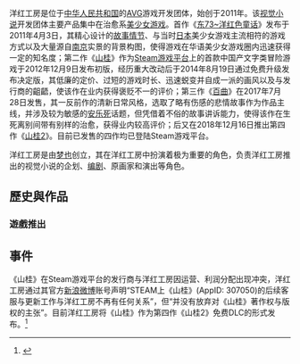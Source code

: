 {{Infobox company
| name = 洋红工房
| name_en = Magenta Factory
| logo= Magenta_Factory-logo.png
| logo_caption = 洋红工房標識
| caption = 
| type = [[视觉小说|视觉小说]]工作室
| original_text = 
| other_text = 
| traded= 
| com_code = 
| ROC_UBN = 
| fate = 
| predecessor = 
| successor = 
| foundation = {{Start date|2011}}<br />[[中华人民共和国|中华人民共和国]][[江苏省|江苏省]][[南京市|南京市]]
| defunct = 
| location = [[中华人民共和国|中华人民共和国]][[江苏省|江苏省]][[南京市|南京市]]
| locations = 
| founder = 
| chairman = 
| president = 
| MD = 
| GM = 
| CEO = 
| COO = 
| CFO = 
| CMO = 
| key_people = [[梦也|梦也]]（[[企業家|創辦人]]）
| industry = [[電腦遊戲|電腦遊戲]]
| products = 《[[东73~洋红色童话|东73~洋红色童话]]》<br />《[[山桂|山桂]]》<br />《[[百曲（游戏）|百曲]]》<br />《[[山桂2|山桂2]]》<br />
}}
洋红工房是位于[[中华人民共和国|中华人民共和国]]的[[冒险游戏|AVG]]游戏开发团体，始创于2011年。该[[视觉小说|视觉小说]]开发团体主要产品集中在治愈系[[美少女游戏|美少女游戏]]。首作《[[东73~洋红色童话|东73~洋红色童话]]》发布于2011年4月3日，其精心设计的[[情节|故事情节]]、与当时[[日本|日本]]美少女游戏主流相符的游戏方式以及大量源自[[南京|南京]]实景的背景构图，使得游戏在华语美少女游戏圈内迅速获得一定的知名度；第二作《[[山桂|山桂]]》作为[[Steam|Steam游戏平台]]上的首款中国产文字类冒险游戏于2012年12月9日发布初版，经历重大改动后于2014年8月19日通过免费升级发布决定版，其低廉的定价、过短的游戏时长、迅速蜕变并自成一派的画风以及与发行商的齟齬，使该作在业内获得褒贬不一的评价；第三作《[[百曲（游戏）|百曲]]》在2017年7月28日发售，其一反前作的清新日常风格，选取了略有伤感的悲情故事作为作品主线，并涉及较为敏感的[[安乐死|安乐死]]话题，但凭借着不俗的故事讲诉能力，使得该作在生死离别间带有别样的治愈，获得业内较高评价；后又在2018年12月16日推出第四作《[[山桂2|山桂2]]》。目前已发售的四作均已登陆Steam游戏平台。

洋红工房是由[[梦也|梦也]]创立，其在洋红工房中扮演着极为重要的角色，负责洋红工房推出的视觉小说的企划、[[编剧|编剧]]、原画家和演出等角色。

== 歷史與作品 ==
=== 遊戲推出 ===

{{Infobox
| bodystyle = width:260px;
| above = 推出遊戲時間表
| titlestyle = 
| headerstyle = 
| labelstyle = width:25%
| datastyle = 
| label1 = 2011年
| data1 = [[东73~洋红色童话|东73~洋红色童话]]
| label2 = 2012年
| data2 = [[山桂|山桂]]
| label3 = 2017年
| data3 = [[百曲（游戏）|百曲]]
| label4 = 2018年
| data4 = [[山桂2|山桂2]]
}}

== 事件 ==
《山桂》在Steam游戏平台的发行商与洋红工房因运营、利润分配出现冲突，洋红工房通过其官方[[新浪微博|新浪微博]]账号声明“STEAM上《山桂》(AppID: 307050)的后续客服与更新工作与洋红工房不再有任何关系”，但“并没有放弃对《山桂》著作权与版权的主张”。目前洋红工房将《山桂》作为第四作《山桂2》免费DLC的形式发布。<ref>{{cite web |url=https://www.weibo.com/2514857804/DxBxcauMv |title=你们的《山桂》 我们的《山桂》——写在《山桂》重新在STEAM上架之时|date=2016-05-28 |work=洋红工房}}</ref>